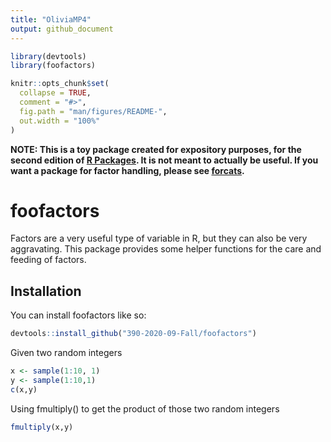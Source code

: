 ```yaml
---
title: "OliviaMP4"
output: github_document
---
```

```r
library(devtools)
library(foofactors)
```

<!-- README.md is generated from README.Rmd. Please edit that file -->

```r
knitr::opts_chunk$set(
  collapse = TRUE,
  comment = "#>",
  fig.path = "man/figures/README-",
  out.width = "100%"
)
```

**NOTE: This is a toy package created for expository purposes, for the second edition of [R Packages](https://r-pkgs.org). It is not meant to actually be useful. If you want a package for factor handling, please see [forcats](https://forcats.tidyverse.org).**

# foofactors    

<!-- badges: start -->
<!-- badges: end -->

Factors are a very useful type of variable in R, but they can also be very aggravating. This package provides some helper functions for the care and feeding of factors.

## Installation

You can install foofactors like so:

``` r
devtools::install_github("390-2020-09-Fall/foofactors")
```
Given two random integers
```r
x <- sample(1:10, 1)
y <- sample(1:10,1)
c(x,y)
```

Using fmultiply() to get the product of those two random integers 
```r
fmultiply(x,y)
```







